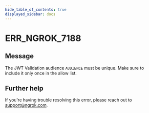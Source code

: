 ```yaml
---
hide_table_of_contents: true
displayed_sidebar: docs
---
```



# ERR_NGROK_7188

## Message

The JWT Validation audience `AUDIENCE` must be unique. Make sure to include it only once in the allow list.

<ErrorDetails error="err_ngrok_7188" />

## Further help

If you're having trouble resolving this error, please reach out to [support@ngrok.com](mailto:support@ngrok.com?subject=Help%20with%20ERR_NGROK_7188).
